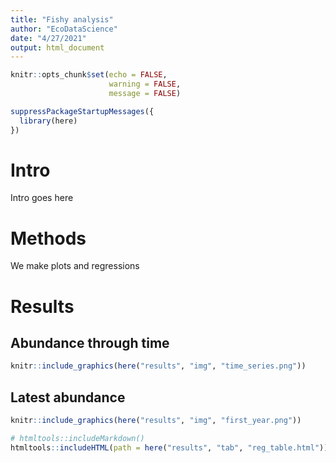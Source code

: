 ```yaml
---
title: "Fishy analysis"
author: "EcoDataScience"
date: "4/27/2021"
output: html_document
---
```


```r
knitr::opts_chunk$set(echo = FALSE,
                      warning = FALSE,
                      message = FALSE)

suppressPackageStartupMessages({
  library(here)
})
```

# Intro

Intro goes here

# Methods

We make plots and regressions

# Results

## Abundance through time

```r
knitr::include_graphics(here("results", "img", "time_series.png"))
```


## Latest abundance

```r
knitr::include_graphics(here("results", "img", "first_year.png"))
```


```r
# htmltools::includeMarkdown()
htmltools::includeHTML(path = here("results", "tab", "reg_table.html"))
```





















